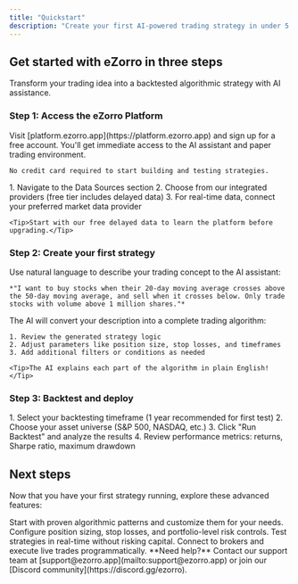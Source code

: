 ```yaml
---
title: "Quickstart"
description: "Create your first AI-powered trading strategy in under 5 minutes"
---
```


## Get started with eZorro in three steps

Transform your trading idea into a backtested algorithmic strategy with AI assistance.

### Step 1: Access the eZorro Platform

<AccordionGroup>
  <Accordion icon="user-plus" title="Create your account">
    Visit [platform.ezorro.app](https://platform.ezorro.app) and sign up for a free account. You'll get immediate access to the AI assistant and paper trading environment.
    
    No credit card required to start building and testing strategies.
  </Accordion>
  <Accordion icon="chart-line" title="Connect to market data">
    1. Navigate to the Data Sources section
    2. Choose from our integrated providers (free tier includes delayed data)
    3. For real-time data, connect your preferred market data provider
    
    <Tip>Start with our free delayed data to learn the platform before upgrading.</Tip>
  </Accordion>
</AccordionGroup>

### Step 2: Create your first strategy

<AccordionGroup>
  <Accordion icon="brain" title="Describe your strategy idea">
    Use natural language to describe your trading concept to the AI assistant:
    
    *"I want to buy stocks when their 20-day moving average crosses above the 50-day moving average, and sell when it crosses below. Only trade stocks with volume above 1 million shares."*
</Accordion>
<Accordion icon="code" title="Review generated algorithm">
    The AI will convert your description into a complete trading algorithm:

    1. Review the generated strategy logic
    2. Adjust parameters like position size, stop losses, and timeframes
    3. Add additional filters or conditions as needed

    <Tip>The AI explains each part of the algorithm in plain English!</Tip>
  </Accordion>
</AccordionGroup>

### Step 3: Backtest and deploy

<Accordion icon="chart-bar" title="Run historical backtests">
  1. Select your backtesting timeframe (1 year recommended for first test)
  2. Choose your asset universe (S&P 500, NASDAQ, etc.)
  3. Click "Run Backtest" and analyze the results
  4. Review performance metrics: returns, Sharpe ratio, maximum drawdown
</Accordion>

## Next steps

Now that you have your first strategy running, explore these advanced features:

<CardGroup cols={2}>

<Card title="Strategy Templates" icon="file-code" href="/essentials/markdown">
  Start with proven algorithmic patterns and customize them for your needs.
</Card>

<Card title="Risk Management" icon="shield-check" href="/essentials/settings">
  Configure position sizing, stop losses, and portfolio-level risk controls.
</Card>

<Card title="Paper Trading" icon="play" href="/essentials/code">
  Test strategies in real-time without risking capital.
</Card>

<Card title="API Integration" icon="terminal" href="/api-reference/introduction">
  Connect to brokers and execute live trades programmatically.
</Card>

</CardGroup>

<Note>
  **Need help?** Contact our support team at [support@ezorro.app](mailto:support@ezorro.app) or join our [Discord community](https://discord.gg/ezorro).
</Note>
